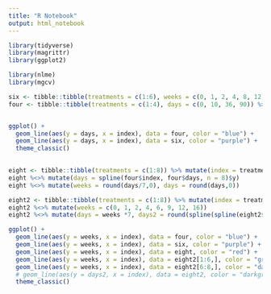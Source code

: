 ```yaml
---
title: "R Notebook"
output: html_notebook
---
```


```r
library(tidyverse)
library(magrittr)
library(ggplot2)

library(nlme)
library(mgcv)
```

```r

six <- tibble::tibble(treatments = c(1:6), weeks = c(0, 1, 2, 4, 8, 12)) %>% mutate(days = weeks * 7, index = treatments/6)
four <- tibble::tibble(treatments = c(1:4), days = c(0, 10, 36, 90)) %>% mutate(weeks = round(days / 7, 0), index = treatments/4)


ggplot() +
  geom_line(aes(y = days, x = index), data = four, color = "blue") +
  geom_line(aes(y = days, x = index), data = six, color = "purple") +
  theme_classic()

 
eight <- tibble::tibble(treatments = c(1:8)) %>% mutate(index = treatments/8)
eight %<>% mutate(days = spline(four$index, four$days, n = 8)$y)
eight %<>% mutate(weeks = round(days/7,0), days = round(days,0))

eight2 <- tibble::tibble(treatments = c(1:8)) %>% mutate(index = treatments/7)
eight2 %<>% mutate(weeks = c(0, 1, 2, 4, 6, 9, 12, 16))
eight2 %<>% mutate(days = weeks *7, days2 = round(spline(spline(eight2$index,eight2$weeks*7, n = 3),n= 8)$y,0))

ggplot() +
  geom_line(aes(y = weeks, x = index), data = four, color = "blue") +
  geom_line(aes(y = weeks, x = index), data = six, color = "purple") +
  geom_line(aes(y = weeks, x = index), data = eight, color = "red") +
  geom_line(aes(y = weeks, x = index), data = eight2[1:6,], color = "green") +
  geom_line(aes(y = weeks, x = index), data = eight2[6:8,], color = "darkgreen") +
  # geom_line(aes(y = days2, x = index), data = eight2, color = "darkgreen") +
  theme_classic()



```

